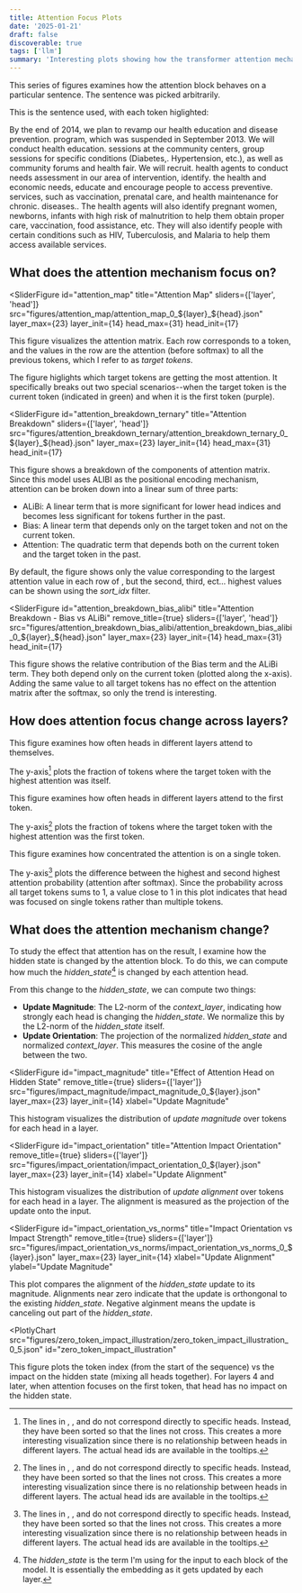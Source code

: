 ```yaml
---
title: Attention Focus Plots
date: '2025-01-21'
draft: false
discoverable: true
tags: ['llm']
summary: 'Interesting plots showing how the transformer attention mechanism behaves.'
---
```


This series of figures examines how the attention block behaves on a particular sentence. The sentence was picked arbitrarily.

This is the sentence used, with each token higlighted:

<div style={{}}><span title="0" class="token" style={{"color":"rgb(31, 119, 180)"}}>By</span><span title="1" class="token" style={{"color":"rgb(255, 127, 14)"}}> the</span><span title="2" class="token" style={{"color":"rgb(44, 160, 44)"}}> end</span><span title="3" class="token" style={{"color":"rgb(214, 39, 40)"}}> of</span><span title="4" class="token" style={{"color":"rgb(148, 103, 189)"}}> 2014</span><span title="5" class="token" style={{"color":"rgb(140, 86, 75)"}}>,</span><span title="6" class="token" style={{"color":"rgb(227, 119, 194)"}}> we</span><span title="7" class="token" style={{"color":"rgb(127, 127, 127)"}}> plan</span><span title="8" class="token" style={{"color":"rgb(188, 189, 34)"}}> to</span><span title="9" class="token" style={{"color":"rgb(23, 190, 207)"}}> rev</span><span title="10" class="token" style={{"color":"rgb(31, 119, 180)"}}>amp</span><span title="11" class="token" style={{"color":"rgb(255, 127, 14)"}}> our</span><span title="12" class="token" style={{"color":"rgb(44, 160, 44)"}}> health</span><span title="13" class="token" style={{"color":"rgb(214, 39, 40)"}}> education</span><span title="14" class="token" style={{"color":"rgb(148, 103, 189)"}}> and</span><span title="15" class="token" style={{"color":"rgb(140, 86, 75)"}}> disease</span><span title="16" class="token" style={{"color":"rgb(227, 119, 194)"}}> prevention</span><span title="17" class="token" style={{"color":"rgb(127, 127, 127)"}}>.</span><span title="18" class="token" style={{"color":"rgb(188, 189, 34)"}}> program</span><span title="19" class="token" style={{"color":"rgb(23, 190, 207)"}}>,</span><span title="20" class="token" style={{"color":"rgb(31, 119, 180)"}}> which</span><span title="21" class="token" style={{"color":"rgb(255, 127, 14)"}}> was</span><span title="22" class="token" style={{"color":"rgb(44, 160, 44)"}}> suspended</span><span title="23" class="token" style={{"color":"rgb(214, 39, 40)"}}> in</span><span title="24" class="token" style={{"color":"rgb(148, 103, 189)"}}> September</span><span title="25" class="token" style={{"color":"rgb(140, 86, 75)"}}> 2013</span><span title="26" class="token" style={{"color":"rgb(227, 119, 194)"}}>.</span><span title="27" class="token" style={{"color":"rgb(127, 127, 127)"}}> We</span><span title="28" class="token" style={{"color":"rgb(188, 189, 34)"}}> will</span><span title="29" class="token" style={{"color":"rgb(23, 190, 207)"}}> conduct</span><span title="30" class="token" style={{"color":"rgb(31, 119, 180)"}}> health</span><span title="31" class="token" style={{"color":"rgb(255, 127, 14)"}}> education</span><span title="32" class="token" style={{"color":"rgb(44, 160, 44)"}}>.</span><span title="33" class="token" style={{"color":"rgb(214, 39, 40)"}}> sessions</span><span title="34" class="token" style={{"color":"rgb(148, 103, 189)"}}> at</span><span title="35" class="token" style={{"color":"rgb(140, 86, 75)"}}> the</span><span title="36" class="token" style={{"color":"rgb(227, 119, 194)"}}> community</span><span title="37" class="token" style={{"color":"rgb(127, 127, 127)"}}> centers</span><span title="38" class="token" style={{"color":"rgb(188, 189, 34)"}}>,</span><span title="39" class="token" style={{"color":"rgb(23, 190, 207)"}}> group</span><span title="40" class="token" style={{"color":"rgb(31, 119, 180)"}}> sessions</span><span title="41" class="token" style={{"color":"rgb(255, 127, 14)"}}> for</span><span title="42" class="token" style={{"color":"rgb(44, 160, 44)"}}> specific</span><span title="43" class="token" style={{"color":"rgb(214, 39, 40)"}}> conditions</span><span title="44" class="token" style={{"color":"rgb(148, 103, 189)"}}> (</span><span title="45" class="token" style={{"color":"rgb(140, 86, 75)"}}>Di</span><span title="46" class="token" style={{"color":"rgb(227, 119, 194)"}}>abetes</span><span title="47" class="token" style={{"color":"rgb(127, 127, 127)"}}>,.</span><span title="48" class="token" style={{"color":"rgb(188, 189, 34)"}}> Hy</span><span title="49" class="token" style={{"color":"rgb(23, 190, 207)"}}>pert</span><span title="50" class="token" style={{"color":"rgb(31, 119, 180)"}}>ension</span><span title="51" class="token" style={{"color":"rgb(255, 127, 14)"}}>,</span><span title="52" class="token" style={{"color":"rgb(44, 160, 44)"}}> etc</span><span title="53" class="token" style={{"color":"rgb(214, 39, 40)"}}>.),</span><span title="54" class="token" style={{"color":"rgb(148, 103, 189)"}}> as</span><span title="55" class="token" style={{"color":"rgb(140, 86, 75)"}}> well</span><span title="56" class="token" style={{"color":"rgb(227, 119, 194)"}}> as</span><span title="57" class="token" style={{"color":"rgb(127, 127, 127)"}}> community</span><span title="58" class="token" style={{"color":"rgb(188, 189, 34)"}}> forums</span><span title="59" class="token" style={{"color":"rgb(23, 190, 207)"}}> and</span><span title="60" class="token" style={{"color":"rgb(31, 119, 180)"}}> health</span><span title="61" class="token" style={{"color":"rgb(255, 127, 14)"}}> fair</span><span title="62" class="token" style={{"color":"rgb(44, 160, 44)"}}>.</span><span title="63" class="token" style={{"color":"rgb(214, 39, 40)"}}> We</span><span title="64" class="token" style={{"color":"rgb(148, 103, 189)"}}> will</span><span title="65" class="token" style={{"color":"rgb(140, 86, 75)"}}> recruit</span><span title="66" class="token" style={{"color":"rgb(227, 119, 194)"}}>.</span><span title="67" class="token" style={{"color":"rgb(127, 127, 127)"}}> health</span><span title="68" class="token" style={{"color":"rgb(188, 189, 34)"}}> agents</span><span title="69" class="token" style={{"color":"rgb(23, 190, 207)"}}> to</span><span title="70" class="token" style={{"color":"rgb(31, 119, 180)"}}> conduct</span><span title="71" class="token" style={{"color":"rgb(255, 127, 14)"}}> needs</span><span title="72" class="token" style={{"color":"rgb(44, 160, 44)"}}> assessment</span><span title="73" class="token" style={{"color":"rgb(214, 39, 40)"}}> in</span><span title="74" class="token" style={{"color":"rgb(148, 103, 189)"}}> our</span><span title="75" class="token" style={{"color":"rgb(140, 86, 75)"}}> area</span><span title="76" class="token" style={{"color":"rgb(227, 119, 194)"}}> of</span><span title="77" class="token" style={{"color":"rgb(127, 127, 127)"}}> intervention</span><span title="78" class="token" style={{"color":"rgb(188, 189, 34)"}}>,</span><span title="79" class="token" style={{"color":"rgb(23, 190, 207)"}}> identify</span><span title="80" class="token" style={{"color":"rgb(31, 119, 180)"}}>.</span><span title="81" class="token" style={{"color":"rgb(255, 127, 14)"}}> the</span><span title="82" class="token" style={{"color":"rgb(44, 160, 44)"}}> health</span><span title="83" class="token" style={{"color":"rgb(214, 39, 40)"}}> and</span><span title="84" class="token" style={{"color":"rgb(148, 103, 189)"}}> economic</span><span title="85" class="token" style={{"color":"rgb(140, 86, 75)"}}> needs</span><span title="86" class="token" style={{"color":"rgb(227, 119, 194)"}}>,</span><span title="87" class="token" style={{"color":"rgb(127, 127, 127)"}}> educate</span><span title="88" class="token" style={{"color":"rgb(188, 189, 34)"}}> and</span><span title="89" class="token" style={{"color":"rgb(23, 190, 207)"}}> encourage</span><span title="90" class="token" style={{"color":"rgb(31, 119, 180)"}}> people</span><span title="91" class="token" style={{"color":"rgb(255, 127, 14)"}}> to</span><span title="92" class="token" style={{"color":"rgb(44, 160, 44)"}}> access</span><span title="93" class="token" style={{"color":"rgb(214, 39, 40)"}}> preventive</span><span title="94" class="token" style={{"color":"rgb(148, 103, 189)"}}>.</span><span title="95" class="token" style={{"color":"rgb(140, 86, 75)"}}> services</span><span title="96" class="token" style={{"color":"rgb(227, 119, 194)"}}>,</span><span title="97" class="token" style={{"color":"rgb(127, 127, 127)"}}> such</span><span title="98" class="token" style={{"color":"rgb(188, 189, 34)"}}> as</span><span title="99" class="token" style={{"color":"rgb(23, 190, 207)"}}> vaccination</span><span title="100" class="token" style={{"color":"rgb(31, 119, 180)"}}>,</span><span title="101" class="token" style={{"color":"rgb(255, 127, 14)"}}> prenatal</span><span title="102" class="token" style={{"color":"rgb(44, 160, 44)"}}> care</span><span title="103" class="token" style={{"color":"rgb(214, 39, 40)"}}>,</span><span title="104" class="token" style={{"color":"rgb(148, 103, 189)"}}> and</span><span title="105" class="token" style={{"color":"rgb(140, 86, 75)"}}> health</span><span title="106" class="token" style={{"color":"rgb(227, 119, 194)"}}> maintenance</span><span title="107" class="token" style={{"color":"rgb(127, 127, 127)"}}> for</span><span title="108" class="token" style={{"color":"rgb(188, 189, 34)"}}> chronic</span><span title="109" class="token" style={{"color":"rgb(23, 190, 207)"}}>.</span><span title="110" class="token" style={{"color":"rgb(31, 119, 180)"}}> diseases</span><span title="111" class="token" style={{"color":"rgb(255, 127, 14)"}}>..</span><span title="112" class="token" style={{"color":"rgb(44, 160, 44)"}}> The</span><span title="113" class="token" style={{"color":"rgb(214, 39, 40)"}}> health</span><span title="114" class="token" style={{"color":"rgb(148, 103, 189)"}}> agents</span><span title="115" class="token" style={{"color":"rgb(140, 86, 75)"}}> will</span><span title="116" class="token" style={{"color":"rgb(227, 119, 194)"}}> also</span><span title="117" class="token" style={{"color":"rgb(127, 127, 127)"}}> identify</span><span title="118" class="token" style={{"color":"rgb(188, 189, 34)"}}> pregnant</span><span title="119" class="token" style={{"color":"rgb(23, 190, 207)"}}> women</span><span title="120" class="token" style={{"color":"rgb(31, 119, 180)"}}>,</span><span title="121" class="token" style={{"color":"rgb(255, 127, 14)"}}> newborn</span><span title="122" class="token" style={{"color":"rgb(44, 160, 44)"}}>s</span><span title="123" class="token" style={{"color":"rgb(214, 39, 40)"}}>,</span><span title="124" class="token" style={{"color":"rgb(148, 103, 189)"}}> infants</span><span title="125" class="token" style={{"color":"rgb(140, 86, 75)"}}> with</span><span title="126" class="token" style={{"color":"rgb(227, 119, 194)"}}> high</span><span title="127" class="token" style={{"color":"rgb(127, 127, 127)"}}> risk</span><span title="128" class="token" style={{"color":"rgb(188, 189, 34)"}}> of</span><span title="129" class="token" style={{"color":"rgb(23, 190, 207)"}}> malnutrition</span><span title="130" class="token" style={{"color":"rgb(31, 119, 180)"}}> to</span><span title="131" class="token" style={{"color":"rgb(255, 127, 14)"}}> help</span><span title="132" class="token" style={{"color":"rgb(44, 160, 44)"}}> them</span><span title="133" class="token" style={{"color":"rgb(214, 39, 40)"}}> obtain</span><span title="134" class="token" style={{"color":"rgb(148, 103, 189)"}}> proper</span><span title="135" class="token" style={{"color":"rgb(140, 86, 75)"}}> care</span><span title="136" class="token" style={{"color":"rgb(227, 119, 194)"}}>,</span><span title="137" class="token" style={{"color":"rgb(127, 127, 127)"}}> vaccination</span><span title="138" class="token" style={{"color":"rgb(188, 189, 34)"}}>,</span><span title="139" class="token" style={{"color":"rgb(23, 190, 207)"}}> food</span><span title="140" class="token" style={{"color":"rgb(31, 119, 180)"}}> assistance</span><span title="141" class="token" style={{"color":"rgb(255, 127, 14)"}}>,</span><span title="142" class="token" style={{"color":"rgb(44, 160, 44)"}}> etc</span><span title="143" class="token" style={{"color":"rgb(214, 39, 40)"}}>.</span><span title="144" class="token" style={{"color":"rgb(148, 103, 189)"}}> They</span><span title="145" class="token" style={{"color":"rgb(140, 86, 75)"}}> will</span><span title="146" class="token" style={{"color":"rgb(227, 119, 194)"}}> also</span><span title="147" class="token" style={{"color":"rgb(127, 127, 127)"}}> identify</span><span title="148" class="token" style={{"color":"rgb(188, 189, 34)"}}> people</span><span title="149" class="token" style={{"color":"rgb(23, 190, 207)"}}> with</span><span title="150" class="token" style={{"color":"rgb(31, 119, 180)"}}> certain</span><span title="151" class="token" style={{"color":"rgb(255, 127, 14)"}}> conditions</span><span title="152" class="token" style={{"color":"rgb(44, 160, 44)"}}> such</span><span title="153" class="token" style={{"color":"rgb(214, 39, 40)"}}> as</span><span title="154" class="token" style={{"color":"rgb(148, 103, 189)"}}> HIV</span><span title="155" class="token" style={{"color":"rgb(140, 86, 75)"}}>,</span><span title="156" class="token" style={{"color":"rgb(227, 119, 194)"}}> Tu</span><span title="157" class="token" style={{"color":"rgb(127, 127, 127)"}}>ber</span><span title="158" class="token" style={{"color":"rgb(188, 189, 34)"}}>culosis</span><span title="159" class="token" style={{"color":"rgb(23, 190, 207)"}}>,</span><span title="160" class="token" style={{"color":"rgb(31, 119, 180)"}}> and</span><span title="161" class="token" style={{"color":"rgb(255, 127, 14)"}}> Mal</span><span title="162" class="token" style={{"color":"rgb(44, 160, 44)"}}>aria</span><span title="163" class="token" style={{"color":"rgb(214, 39, 40)"}}> to</span><span title="164" class="token" style={{"color":"rgb(148, 103, 189)"}}> help</span><span title="165" class="token" style={{"color":"rgb(140, 86, 75)"}}> them</span><span title="166" class="token" style={{"color":"rgb(227, 119, 194)"}}> access</span><span title="167" class="token" style={{"color":"rgb(127, 127, 127)"}}> available</span><span title="168" class="token" style={{"color":"rgb(188, 189, 34)"}}> services</span><span title="169" class="token" style={{"color":"rgb(23, 190, 207)"}}>.</span></div>

## What does the attention mechanism focus on?

<SliderFigure
  id="attention_map"
  title="Attention Map"
  sliders={['layer', 'head']}
  src="figures/attention_map/attention_map_0_${layer}_${head}.json"
  layer_max={23}
  layer_init={14}
  head_max={31}
  head_init={17}
>
This figure visualizes the attention matrix. Each row corresponds to a token, and the values in the row are the attention (before softmax) to all the previous tokens, which I refer to as *target tokens*.

The figure higlights which target tokens are getting the most attention. It specifically breaks out two special scenarios--when the target token is the current token (indicated in green) and when it is the first token (purple).
</SliderFigure>


<SliderFigure
  id="attention_breakdown_ternary"
  title="Attention Breakdown"
  sliders={['layer', 'head']}
  src="figures/attention_breakdown_ternary/attention_breakdown_ternary_0_${layer}_${head}.json"
  layer_max={23}
  layer_init={14}
  head_max={31}
  head_init={17}
>
This figure shows a breakdown of the components of attention matrix. Since this model uses ALIBI as the positional encoding mechanism, attention can be broken down into a linear sum of three parts:

* ALiBi: A linear term that is more significant for lower head indices and becomes less significant for tokens further in the past.
* Bias: A linear term that depends only on the target token and not on the current token.
* Attention: The quadratic term that depends both on the current token and the target token in the past.

By default, the figure shows only the value corresponding to the largest attention value in each row of <FigureRef id="attention_map" />, but the second, third, ect... highest values can be shown using the *sort_idx* filter.
</SliderFigure>

<SliderFigure
  id="attention_breakdown_bias_alibi"
  title="Attention Breakdown - Bias vs ALiBi"
  remove_title={true}
  sliders={['layer', 'head']}
  src="figures/attention_breakdown_bias_alibi/attention_breakdown_bias_alibi_0_${layer}_${head}.json"
  layer_max={23}
  layer_init={14}
  head_max={31}
  head_init={17}
>
This figure shows the relative contribution of the Bias term and the ALiBi term. They both depend only on the current token (plotted along the x-axis). Adding the same value to all target tokens has no effect on the attention matrix after the softmax, so only the trend is interesting.
</SliderFigure>


## How does attention focus change across layers?



<PlotlyChart src="figures/fraction_attending_self.json" id="fraction_attending_self">
This figure examines how often heads in different layers attend to themselves.

The y-axis[^1] plots the fraction of tokens where the target token with the highest attention was itself.
</PlotlyChart>

<PlotlyChart src="figures/fraction_attending_zero.json" id="fraction_attending_zero">
This figure examines how often heads in different layers attend to the first token.

The y-axis[^1] plots the fraction of tokens where the target token with the highest attention was the first token.
</PlotlyChart>


<PlotlyChart src="figures/attention_focus_layers.json" id="attention_focus_layers" title="Attention Concentration">
This figure examines how concentrated the attention is on a single token.

The y-axis[^1] plots the difference between the highest and second highest attention probability (attention after softmax). Since the probability across all target tokens sums to 1, a value close to 1 in this plot indicates that head was focused on single tokens rather than multiple tokens.
</PlotlyChart>


## What does the attention mechanism change?

To study the effect that attention has on the result, I examine how the hidden state is changed by the attention block. To do this, we can compute how much the *hidden_state*[^2] is changed by each attention head.

From this change to the *hidden_state*, we can compute two things:

* **Update Magnitude**: The L2-norm of the *context_layer*, indicating how strongly each head is changing the *hidden_state*. We normalize this by the L2-norm of the *hidden_state* itself.
* **Update Orientation**: The projection of the normalized *hidden_state* and normalized *context_layer*. This measures the cosine of the angle between the two.



<SliderFigure
  id="impact_magnitude"
  title="Effect of Attention Head on Hidden State"
  remove_title={true}
  sliders={['layer']}
  src="figures/impact_magnitude/impact_magnitude_0_${layer}.json"
  layer_max={23}
  layer_init={14}
  xlabel="Update Magnitude"
>
This histogram visualizes the distribution of *update magnitude* over tokens for each head in a layer.
</SliderFigure>


<SliderFigure
  id="impact_orientation"
  title="Attention Impact Orientation"
  remove_title={true}
  sliders={['layer']}
  src="figures/impact_orientation/impact_orientation_0_${layer}.json"
  layer_max={23}
  layer_init={14}
  xlabel="Update Alignment"
>
This histogram visualizes the distribution of *update alignment* over tokens for each head in a layer. The alignment is measured as the projection of the update onto the input.
</SliderFigure>


<SliderFigure
  id="impact_orientation_vs_norms"
  title="Impact Orientation vs Impact Strength"
  remove_title={true}
  sliders={['layer']}
  src="figures/impact_orientation_vs_norms/impact_orientation_vs_norms_0_${layer}.json"
  layer_max={23}
  layer_init={14}
  xlabel="Update Alignment"
  ylabel="Update Magnitude"
>
This plot compares the alignment of the *hidden_state* update to its magnitude. Alignments near zero indicate that the update is orthongonal to the existing *hidden_state*. Negative alginment means the update is canceling out part of the *hidden_state*.
</SliderFigure>


<PlotlyChart
  src="figures/zero_token_impact_illustration/zero_token_impact_illustration_0_5.json"
  id="zero_token_impact_illustration"
>
This figure plots the token index (from the start of the sequence) vs the impact on the hidden state (mixing all heads together). For layers 4 and later, when attention focuses on the first token, that head has no impact on the hidden state.
</PlotlyChart>



[^1]: The lines in <FigureRef id="fraction_attending_self" />, <FigureRef id="fraction_attending_zero" />, and <FigureRef id="attention_focus_layers" /> do not correspond directly to specific heads. Instead, they have been sorted so that the lines not cross. This creates a more interesting visualization since there is no relationship between heads in different layers. The actual head ids are available in the tooltips.

[^2]: The *hidden_state* is the term I'm using for the input to each block of the model. It is essentially the embedding as it gets updated by each layer.
